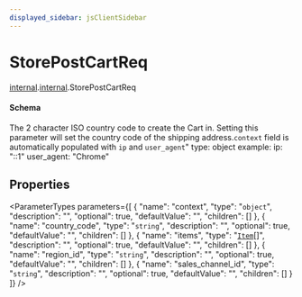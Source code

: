 ```yaml
---
displayed_sidebar: jsClientSidebar
---
```



# StorePostCartReq

[internal](../../admin_discounts/modules/admin_discounts.internal.mdx).[internal](../modules/admin_discounts.internal.internal.mdx).StorePostCartReq

#### Schema

The 2 character ISO country code to create the Cart in. Setting this parameter will set the country code of the shipping address.`context` field is automatically populated with `ip` and `user_agent`"
    type: object
    example:
      ip: "::1"
      user_agent: "Chrome"

## Properties

<ParameterTypes parameters={[
  {
    "name": "context",
    "type": "`object`",
    "description": "",
    "optional": true,
    "defaultValue": "",
    "children": []
  },
  {
    "name": "country_code",
    "type": "`string`",
    "description": "",
    "optional": true,
    "defaultValue": "",
    "children": []
  },
  {
    "name": "items",
    "type": "[`Item`](admin_discounts.internal.internal.Item.mdx)[]",
    "description": "",
    "optional": true,
    "defaultValue": "",
    "children": []
  },
  {
    "name": "region_id",
    "type": "`string`",
    "description": "",
    "optional": true,
    "defaultValue": "",
    "children": []
  },
  {
    "name": "sales_channel_id",
    "type": "`string`",
    "description": "",
    "optional": true,
    "defaultValue": "",
    "children": []
  }
]} />
